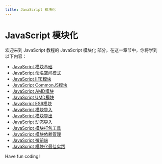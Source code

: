 ```yaml
---
title: JavaScript 模块化
---
```


# JavaScript 模块化

欢迎来到 JavaScript 教程的 JavaScript 模块化 部分，在这一章节中，你将学到以下内容：

- [JavaScript 模块基础](./0-javascript-module-basics.mdx)
- [JavaScript 命名空间模式](./1-javascript-namespace-mode.mdx)
- [JavaScript IIFE模块](./2-javascript-iife-module.mdx)
- [JavaScript CommonJS模块](./3-javascript-commonjs-module.mdx)
- [JavaScript AMD模块](./4-javascript-amd-module.mdx)
- [JavaScript UMD模块](./5-javascript-umd-module.mdx)
- [JavaScript ES6模块](./6-javascript-es6-module.mdx)
- [JavaScript 模块导入](./7-javascript-module-import.mdx)
- [JavaScript 模块导出](./8-javascript-module-export.mdx)
- [JavaScript 动态导入](./9-javascript-dynamic-import.mdx)
- [JavaScript 模块打包工具](./10-javascript-module-packaging-tool.mdx)
- [JavaScript 模块依赖管理](./11-javascript-module-dependency-management.mdx)
- [JavaScript 微前端](./12-javascript-microfront-end.mdx)
- [JavaScript 模块化最佳实践](./13-javascript-modular-best-practices.mdx)

Have fun coding!